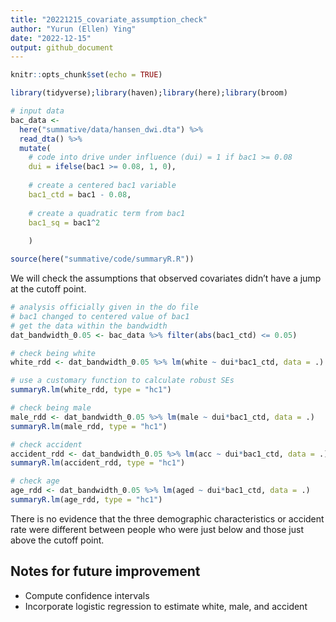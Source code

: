 ```yaml
---
title: "20221215_covariate_assumption_check"
author: "Yurun (Ellen) Ying"
date: "2022-12-15"
output: github_document
---
```


```r
knitr::opts_chunk$set(echo = TRUE)

library(tidyverse);library(haven);library(here);library(broom)

# input data
bac_data <- 
  here("summative/data/hansen_dwi.dta") %>% 
  read_dta() %>% 
  mutate(
    # code into drive under influence (dui) = 1 if bac1 >= 0.08
    dui = ifelse(bac1 >= 0.08, 1, 0),
    
    # create a centered bac1 variable
    bac1_ctd = bac1 - 0.08,
    
    # create a quadratic term from bac1
    bac1_sq = bac1^2
    
    )

source(here("summative/code/summaryR.R"))
```

We will check the assumptions that observed covariates didn't have a jump at the cutoff point.

```r
# analysis officially given in the do file
# bac1 changed to centered value of bac1
# get the data within the bandwidth
dat_bandwidth_0.05 <- bac_data %>% filter(abs(bac1_ctd) <= 0.05)

# check being white
white_rdd <- dat_bandwidth_0.05 %>% lm(white ~ dui*bac1_ctd, data = .)

# use a customary function to calculate robust SEs
summaryR.lm(white_rdd, type = "hc1") 

# check being male
male_rdd <- dat_bandwidth_0.05 %>% lm(male ~ dui*bac1_ctd, data = .)
summaryR.lm(male_rdd, type = "hc1") 

# check accident
accident_rdd <- dat_bandwidth_0.05 %>% lm(acc ~ dui*bac1_ctd, data = .)
summaryR.lm(accident_rdd, type = "hc1") 

# check age
age_rdd <- dat_bandwidth_0.05 %>% lm(aged ~ dui*bac1_ctd, data = .)
summaryR.lm(age_rdd, type = "hc1") 
```

There is no evidence that the three demographic characteristics or accident rate were different between people who were just below and those just above the cutoff point. 

## Notes for future improvement

- Compute confidence intervals
- Incorporate logistic regression to estimate white, male, and accident

